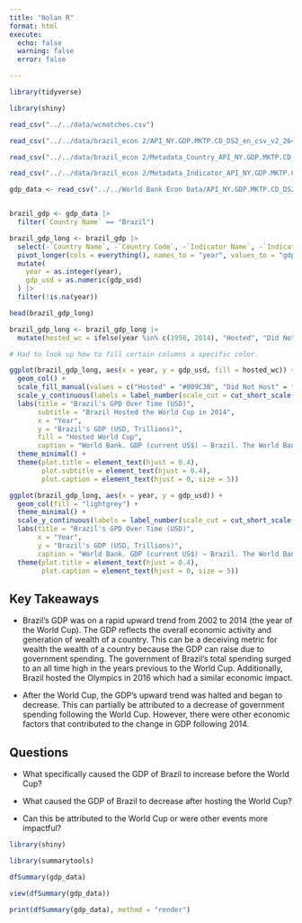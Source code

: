 ```yaml
---
title: "Nolan R"
format: html
execute: 
  echo: false
  warning: false
  error: false

---
```



```r

library(tidyverse)

library(shiny)

```

```r
read_csv("../../data/wcmatches.csv")
```



```r

read_csv("../../data/brazil_econ 2/API_NY.GDP.MKTP.CD_DS2_en_csv_v2_26433.csv")

read_csv("../../data/brazil_econ 2/Metadata_Country_API_NY.GDP.MKTP.CD_DS2_en_csv_v2_26433.csv")

read_csv("../../data/brazil_econ 2/Metadata_Indicator_API_NY.GDP.MKTP.CD_DS2_en_csv_v2_26433.csv")

```


```r

gdp_data <- read_csv("../../World Bank Econ Data/API_NY.GDP.MKTP.CD_DS2_en_csv_v2_26433.csv", skip = 4)


brazil_gdp <- gdp_data |>
  filter(`Country Name` == "Brazil")

brazil_gdp_long <- brazil_gdp |>
  select(-`Country Name`, -`Country Code`, -`Indicator Name`, -`Indicator Code`) |>
  pivot_longer(cols = everything(), names_to = "year", values_to = "gdp_usd") |>
  mutate(
    year = as.integer(year),
    gdp_usd = as.numeric(gdp_usd)
  ) |>
  filter(!is.na(year))

head(brazil_gdp_long)


```

```r
brazil_gdp_long <- brazil_gdp_long |>
  mutate(hosted_wc = ifelse(year %in% c(1950, 2014), "Hosted", "Did Not Host"))

# Had to look up how to fill certain columns a specific color. 

ggplot(brazil_gdp_long, aes(x = year, y = gdp_usd, fill = hosted_wc)) + 
  geom_col() + 
  scale_fill_manual(values = c("Hosted" = "#009C3B", "Did Not Host" = "lightgrey")) + 
  scale_y_continuous(labels = label_number(scale_cut = cut_short_scale())) + 
  labs(title = "Brazil's GPD Over Time (USD)", 
       subtitle = "Brazil Hosted the World Cup in 2014",
       x = "Year",
       y = "Brazil's GDP (USD, Trillions)", 
       fill = "Hosted World Cup",
       caption = "World Bank. GDP (current US$) – Brazil. The World Bank Group, 2024,\nhttps://data.worldbank.org/indicator/NY.GDP.MKTP.CD?locations=BR. Accessed 15 Apr. 2025.") + 
  theme_minimal() +
  theme(plot.title = element_text(hjust = 0.4),
        plot.subtitle = element_text(hjust = 0.4),
        plot.caption = element_text(hjust = 0, size = 5))

```

```r
ggplot(brazil_gdp_long, aes(x = year, y = gdp_usd)) + 
  geom_col(fill = "lightgrey") + 
  theme_minimal() + 
  scale_y_continuous(labels = label_number(scale_cut = cut_short_scale())) + 
  labs(title = "Brazil's GPD Over Time (USD)",
       x = "Year",
       y = "Brazil's GDP (USD, Trillions)", 
       caption = "World Bank. GDP (current US$) – Brazil. The World Bank Group, 2024,\nhttps://data.worldbank.org/indicator/NY.GDP.MKTP.CD?locations=BR. Accessed 15 Apr. 2025.") +
  theme(plot.title = element_text(hjust = 0.4),
        plot.caption = element_text(hjust = 0, size = 5)) 
```



## Key Takeaways

- Brazil's GDP was on a rapid upward trend from 2002 to 2014 (the year of the World Cup). The GDP reflects the overall economic activity and generation of wealth of a country. This can be a deceiving metric for wealth the wealth of a country because the GDP can raise due to government spending. The government of Brazil's total spending surged to an all time high in the years previous to the World Cup. Additionally, Brazil hosted the Olympics in 2016 which had a similar economic impact.  

- After the World Cup, the GDP's upward trend was halted and began to decrease. This can partially be attributed to a decrease of government spending following the World Cup. However, there were other economic factors that contributed to the change in GDP following 2014.

## Questions

- What specifically caused the GDP of Brazil to increase before the World Cup?

- What caused the GDP of Brazil to decrease after hosting the World Cup?

- Can this be attributed to the World Cup or were other events more impactful?






```r
library(shiny)

library(summarytools)

dfSummary(gdp_data)
```

```r

view(dfSummary(gdp_data))

```

```r

print(dfSummary(gdp_data), method = "render")


```


